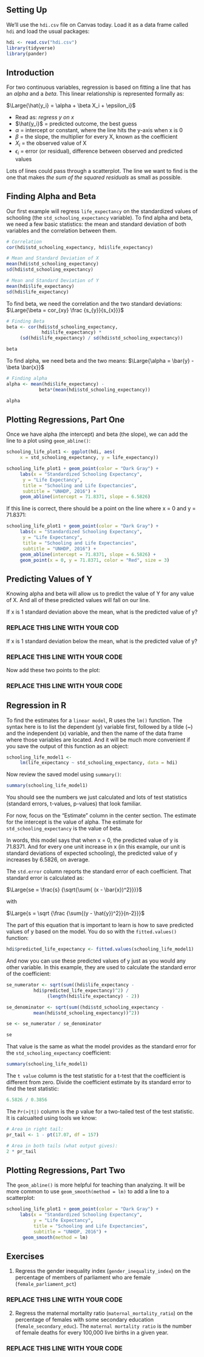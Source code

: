 ## Setting Up

We'll use the `hdi.csv` file on Canvas today. Load it as a data frame called `hdi` and load the usual packages:

```r
hdi <- read.csv("hdi.csv")
library(tidyverse)
library(pander)
```

## Introduction
For two continuous variables, regression is based on fitting a line that has an *alpha* and a *beta*. This linear relationship is represented formally as:

$\Large{\hat{y_i} = \alpha + \beta X_i + \epsilon_i}$

- Read as: *regress y on x*
- $\hat{y_i}$ = predicted outcome, the best guess
- $\alpha$ = intercept or constant, where the line hits the y-axis when x is 0
- $\beta$ = the slope, the multiplier for every X, known as the coefficient
- $X_i$ = the observed value of X
- $\epsilon_i$ = error (or residual), difference between observed and predicted values

Lots of lines could pass through a scatterplot. The line we want to find is the one that makes *the sum of the squared residuals* as small as possible.


## Finding Alpha and Beta
Our first example will regress `life_expectancy` on the standardized values of schooling (the `std_schooling_expectancy` variable). To find alpha and beta, we need a few basic statistics: the mean and standard deviation of both variables and the correlation between them.

```r
# Correlation
cor(hdi$std_schooling_expectancy, hdi$life_expectancy)

# Mean and Standard Deviation of X
mean(hdi$std_schooling_expectancy)
sd(hdi$std_schooling_expectancy)

# Mean and Standard Deviation of Y
mean(hdi$life_expectancy)
sd(hdi$life_expectancy)
```

To find beta, we need the correlation and the two standard deviations:
$\Large{\beta = cor_{xy} \frac {s_{y}}{s_{x}}}$

```r
# Finding Beta
beta <- cor(hdi$std_schooling_expectancy,
             hdi$life_expectancy) *
     (sd(hdi$life_expectancy) / sd(hdi$std_schooling_expectancy))

beta
```


To find alpha, we need beta and the two means:
$\Large{\alpha = \bar{y} - \beta \bar{x}}$

```r
# Finding alpha
alpha <- mean(hdi$life_expectancy) - 
            beta*(mean(hdi$std_schooling_expectancy))

alpha
```


## Plotting Regressions, Part One

Once we have alpha (the intercept) and beta (the slope), we can add the line to a plot using `geom_abline()`:

```r
schooling_life_plot1 <- ggplot(hdi, aes(
     x = std_schooling_expectancy, y = life_expectancy))

schooling_life_plot1 + geom_point(color = "Dark Gray") +
     labs(x = "Standardized Schooling Expectancy", 
      y = "Life Expectancy",
      title = "Schooling and Life Expectancies", 
      subtitle = "UNHDP, 2016") +
     geom_abline(intercept = 71.8371, slope = 6.5826)
```

If this line is correct, there should be a point on the line where x = 0 and y = 71.8371:

```r
schooling_life_plot1 + geom_point(color = "Dark Gray") +
     labs(x = "Standardized Schooling Expectancy", 
      y = "Life Expectancy",
      title = "Schooling and Life Expectancies", 
      subtitle = "UNHDP, 2016") +
     geom_abline(intercept = 71.8371, slope = 6.5826) +
     geom_point(x = 0, y = 71.8371, color = "Red", size = 3)
```

## Predicting Values of Y

Knowing alpha and beta will allow us to predict the value of Y for any value of X. And all of these predicted values will fall on our line.

If x is 1 standard deviation above the mean, what is the predicted value of y?

### REPLACE THIS LINE WITH YOUR COD

If x is 1 standard deviation below the mean, what is the predicted value of y?

### REPLACE THIS LINE WITH YOUR CODE

Now add these two points to the plot:

### REPLACE THIS LINE WITH YOUR CODE


## Regression in R

To find the estimates for a `linear model`, R uses the `lm()` function. The syntax here is to list the dependent (y) variable first, followed by a tilde (~) and the independent (x) variable, and then the name of the data frame where those variables are located. And it will be much more convenient if you save the output of this function as an object:

```r
schooling_life_model1 <- 
     lm(life_expectancy ~ std_schooling_expectancy, data = hdi)
```

Now review the saved model using `summary()`:

```r
summary(schooling_life_model1)
```

You should see the numbers we just calculated and lots of test statistics (standard errors, t-values, p-values) that look familiar.

For now, focus on the "Estimate" column in the center section. The estimate for the intercept is the value of alpha. The estimate for `std_schooling_expectancy` is the value of beta.

In words, this model says that when x = 0, the predicted value of y is 71.8371. And for every one unit increase in x (in this example, our unit is standard deviations of expected schooling), the predicted value of y increases by 6.5826, on average.

The `std.error` column reports the standard error of each coefficient. That standard error is calculated as:

$\Large{se = \frac{s} {\sqrt{\sum{ (x - \bar{x})^2}}}}$

with 

$\Large{s = \sqrt {\frac {\sum{(y - \hat{y})^2}}{n-2}}}$

The part of this equation that is important to learn is how to save predicted values of y based on the model. You do so with the `fitted.values()` function:

```r
hdi$predicted_life_expectancy <- fitted.values(schooling_life_model1)
```

And now you can use these predicted values of y just as you would any other variable. In this example, they are used to calculate the standard error of the coefficient:

```r
se_numerator <- sqrt(sum((hdi$life_expectancy - 
          hdi$predicted_life_expectancy)^2) / 
               (length(hdi$life_expectancy) - 2))

se_denominator <- sqrt(sum((hdi$std_schooling_expectancy - 
          mean(hdi$std_schooling_expectancy))^2))

se <- se_numerator / se_denominator

se
```

That value is the same as what the model provides as the standard error for the `std_schooling_expectancy` coefficient:

```r
summary(schooling_life_model1)
```


The `t value` column is the test statistic for a t-test that the coefficient is different from zero. Divide the coefficient estimate by its standard error to find the test statistic:

```r
6.5826 / 0.3856
```

The `Pr(>|t|)` column is the p value for a two-tailed test of the test statistic. It is calcualted using tools we know:

```r
# Area in right tail:
pr_tail <- 1 - pt(17.07, df = 157)

# Area in both tails (what output gives):
2 * pr_tail
```

## Plotting Regressions, Part Two

The `geom_abline()` is more helpful for teaching than analyzing. It will be more common to use `geom_smooth(method = lm)` to add a line to a scatterplot:

```r
schooling_life_plot1 + geom_point(color = "Dark Gray") +
     labs(x = "Standardized Schooling Expectancy", 
          y = "Life Expectancy",
          title = "Schooling and Life Expectancies", 
          subtitle = "UNHDP, 2016") +
      geom_smooth(method = lm)
```


## Exercises

1. Regress the gender inequality index (`gender_inequality_index`) on the percentage of members of parliament who are female (`female_parliament_pct`)

### REPLACE THIS LINE WITH YOUR CODE

2. Regress the maternal mortality ratio (`maternal_mortality_ratio`) on the percentage of females with some secondary education (`female_secondary_educ`). The `maternal mortality ratio` is the number of female deaths for every 100,000 live births in a given year.

### REPLACE THIS LINE WITH YOUR CODE
